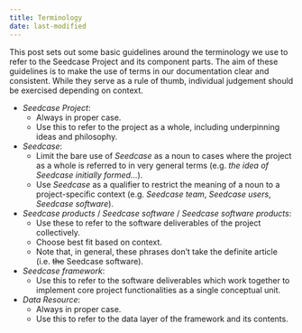 ```yaml
---
title: Terminology
date: last-modified
---
```


This post sets out some basic guidelines around the terminology we use
to refer to the Seedcase Project and its component parts. The aim of
these guidelines is to make the use of terms in our documentation clear
and consistent. While they serve as a rule of thumb, individual
judgement should be exercised depending on context.

-   *Seedcase Project*:
    -   Always in proper case.
    -   Use this to refer to the project as a whole, including
        underpinning ideas and philosophy.
-   *Seedcase*:
    -   Limit the bare use of *Seedcase* as a noun to cases where the
        project as a whole is referred to in very general terms (e.g.
        *the idea of Seedcase initially formed...*).
    -   Use *Seedcase* as a qualifier to restrict the meaning of a noun
        to a project-specific context (e.g. *Seedcase team*, *Seedcase
        users*, *Seedcase software*).
-   *Seedcase products* / *Seedcase software* / *Seedcase software
    products*:
    -   Use these to refer to the software deliverables of the project
        collectively.
    -   Choose best fit based on context.
    -   Note that, in general, these phrases don't take the definite
        article (i.e. ~~the~~ Seedcase software).
-   *Seedcase framework*:
    -   Use this to refer to the software deliverables which work
        together to implement core project functionalities as a single
        conceptual unit.
-   *Data Resource*:
    -   Always in proper case.
    -   Use this to refer to the data layer of the framework and its
        contents.
